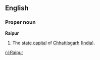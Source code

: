 ==English==
===Proper noun===
'''Raipur'''
#The [[state capital]] of [[Chhattisgarh]] ([[India]]).

[[nl:Raipur]]